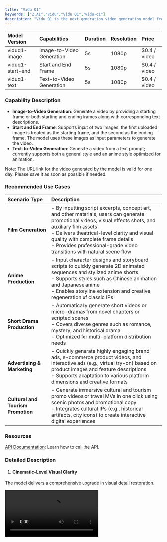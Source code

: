```yaml
---
title: "Vidu Q1"
keywords: ["Z.AI","vidu","Vidu Q1","vidu-q1"]
description: "Vidu Q1 is the next-generation video generation model from Vidu, designed for high-quality video creation. It consistently outputs 5-second, 24-frame, 1080P video clips. Through advanced optimization of visual clarity, Vidu Q1 delivers significantly enhanced image quality with notable improvements in issues such as hand distortion and frame jitter. The model achieves photorealistic rendering that closely resembles real-world scenes, while maintaining stylistic accuracy in 2D animation. Transitions between the first and last frames are exceptionally smooth, making Vidu Q1 well-suited for demanding creative applications in film, advertising, and animated short productions."
---
```


| **Model Version** | **Capabilities**          | **Duration** | **Resolution** | **Price**     |
| :---------------- | :------------------------ | :----------- | :------------- | :------------ |
| viduq1-image      | Image-to-Video Generation | 5s           | 1080p          | \$0.4 / video |
| viduq1-start-end  | Start and End Frame       | 5s           | 1080p          | \$0.4 / video |
| viduq1-text       | Text-to-Video Generation  | 5s           | 1080p          | \$0.4 / video |

### **Capability Description**

- ​**Image-to-Video Generation**​: Generate a video by providing a starting frame or both starting and ending frames along with corresponding text descriptions.
- ​**Start and End Frame**​: Supports input of two images: the first uploaded image is treated as the starting frame, and the second as the ending frame. The model uses these images as input parameters to generate the video.
- ​**Text-to-Video Generation**​: Generate a video from a text prompt; currently supports both a general style and an anime style optimized for animation.

Note: The URL link for the video generated by the model is valid for one day. Please save it as soon as possible if needed.

### **Recommended Use Cases**

| Scenario Type                      | Description                                                                                                                                                                                                                                                                                                                   |
| :--------------------------------- | :---------------------------------------------------------------------------------------------------------------------------------------------------------------------------------------------------------------------------------------------------------------------------------------------------------------------------- |
| **Film Generation**                | - By inputting script excerpts, concept art, and other materials, users can generate promotional videos, visual effects shots, and auxiliary film assets<br />- Delivers theatrical-level clarity and visual quality with complete frame details<br />- Provides professional-grade video transitions with natural scene flow |
| **Anime Production**               | - Input character designs and storyboard scripts to quickly generate 2D animated sequences and stylized anime shorts<br />- Supports styles such as Chinese animation and Japanese anime<br />- Enables storyline extension and creative regeneration of classic IPs                                                          |
| **Short Drama Production**         | - Automatically generate short videos or micro-dramas from novel chapters or scripted scenes<br />- Covers diverse genres such as romance, mystery, and historical drama<br />- Optimized for multi-platform distribution needs                                                                                               |
| **Advertising & Marketing**        | - Quickly generate highly engaging brand ads, e-commerce product videos, and interactive ads (e.g., virtual try-on) based on product images and feature descriptions<br />- Supports adaptation to various platform dimensions and creative formats                                                                           |
| **Cultural and Tourism Promotion** | - Generate immersive cultural and tourism promo videos or travel MVs in one click using scenic photos and promotional copy<br />- Integrates cultural IPs (e.g., historical artifacts, city icons) to create interactive digital experiences                                                                                  |

### **Resources**

[API Documentation](/api-reference/video/cogvideox-3&vidu): Learn how to call the API.

### **Detailed Description**

1. #### Cinematic-Level Visual Clarity

The model delivers a comprehensive upgrade in visual detail restoration.

<video src="https://cdn.bigmodel.cn/static/platform/videos/usage-guide/vidu/q1-1.mp4" controls />

2. #### Precise Resolution of Visual Artifacts

Movements are smooth and natural—hand gestures during product demonstrations in e-commerce livestreams are accurately rendered and compliant. Visual jitter is minimized through dynamic frame interpolation technology, ensuring fluid and stable footage even in motion-heavy scenes such as running shots or vehicle perspectives.

<video src="https://cdn.bigmodel.cn/static/platform/videos/usage-guide/vidu/q1-2.mp4" controls />

3. #### Multi-Style Artistic Expression

The realistic style aims for lifelike visuals—urban landscapes and character portraits in city promos are rendered with striking realism. The animated style focuses on authenticity, accurately capturing everything from the hand-drawn lines of Japanese anime to the saturated colors of Western cartoons. By inputting anime character designs, the model generates dynamic story segments that closely match the original IP’s visual style, boosting the efficiency of derivative content creation.

Realistic Style:

<video src="https://cdn.bigmodel.cn/static/platform/videos/usage-guide/vidu/q1-3.mp4" controls />

Animated Style:

<video src="https://cdn.bigmodel.cn/static/platform/videos/usage-guide/vidu/q1-4.mp4" controls />

4. #### Industry-Leading Transition Smoothness

The start-to-end frame transition technology reaches a new level, using dynamic frame prediction and style fusion algorithms to overcome the limitations of "mechanical stitching" in video transitions.

![](https://zhipu-ai.feishu.cn/space/api/box/stream/download/asynccode/?code=ZmM4ZjExMTA4MjY1NjhlMWRhODk0ODgzYmY4MzU0YzJfbzR1VHQ0MFZXcWdWMnRJaGhUbmJzOERMTWRxVUdndmlfVG9rZW46UVowTGJ4aG5qb3hLdzh4U2VzcmNaRjlSbmtlXzE3NTA2NzUwNDQ6MTc1MDY3ODY0NF9WNA)

<video src="https://cdn.bigmodel.cn/static/platform/videos/usage-guide/vidu/q1-5.mp4" />

### **Example**

#### Text-to-Video Generation
<Tabs>
    <Tab title="Curl">
        ```json
        curl --location --request POST 'https://api.z.ai/api/paas/v4/videos/generations' \
        --header 'Authorization: Bearer {your apikey}' \
        --header 'Content-Type: application/json' \
        --data-raw '{
            "model": "viduq1-text",
            "style": "anime",
            "prompt": "Peter Rabbit drives a small car along the road, his face filled with joy and happiness.",
            "duration": 5,
            "aspect_ratio": "16:9",
            "size": "1920x1080",
            "movement_amplitude": "auto"
        }'
        ```
    </Tab>
    <Tab title="Python">
        **Install SDK**
        ```bash
        # Install latest version
        pip install zai-sdk

        # Or specify version
        pip install zai-sdk==0.0.2
        ```

        **Verify Installation**
        ```python
        import zai
        print(zai.__version__)
        ```

        ```python
        from zai import ZaiClient

        client = ZaiClient(api_key="your-api-key")
        response = client.videos.generations(
            model="viduq1-text",
            prompt="Peter Rabbit driving a car, wandering on the road, with a happy and joyful expression on his face.",
            style="general",
            duration=5,
            aspect_ratio="16:9",
            size="1920x1080",
            movement_amplitude="auto"
        )

        print(response)
        ```
    </Tab>
</Tabs>

#### Image-to-Video Generation
<Tabs>
    <Tab title="Curl">
        ```json 
        curl --location --request POST 'https://api.z.ai/api/paas/v4/videos/generations' \
        --header 'Authorization: Bearer {your apikey}' \
        --header 'Content-Type: application/json' \
        --data-raw '{
            "model":"viduq1-image",
            "image_url":"https://example.com/path/to/your/image.jpg",
            "prompt":"Peter Rabbit drives a small car along the road, his face filled with joy and happiness.",
            "duration":5,
            "size":"1920x1080",
            "movement_amplitude":"auto"
        }'
        ```
    </Tab>
    <Tab title="Python">
        **Install SDK**
        ```bash
        # Install latest version
        pip install zai-sdk

        # Or specify version
        pip install zai-sdk==0.0.2
        ```

        **Verify Installation**
        ```python
        import zai
        print(zai.__version__)
        ```

        ```python
        from zai import ZaiClient

        client = ZaiClient(api_key="your-api-key")
        response = client.videos.generations(
            model="viduq1-image",
            image_url="https://example.com/path/to/your/image.jpg",
            prompt="Peter Rabbit driving a car, wandering on the road, with a happy and joyful expression on his face.",
            duration=5,
            size="1920x1080",
            movement_amplitude="auto"
        )

        print(response)
        ```
    </Tab>
</Tabs>

#### Start and End Frame
<Tabs>
    <Tab title="Curl">
        ```json 
        curl --location --request POST 'https://api.z.ai/api/paas/v4/videos/generations' \
        --header 'Authorization: Bearer {your apikey}' \
        --header 'Content-Type: application/json' \
        --data-raw '{
            "model":"viduq1-start-end",
            "image_url":["https://example.com/path/to/your/image.jpg","https://example.com/path/to/your/image1.jpg"],
            "prompt":"Peter Rabbit drives a small car along the road, his face filled with joy and happiness.",
            "duration":5,
            "size":"1920x1080",
            "movement_amplitude":"auto"
        }'
```
    </Tab>
    <Tab title="Python">
        **Install SDK**
        ```bash
        # Install latest version
        pip install zai-sdk

        # Or specify version
        pip install zai-sdk==0.0.2
        ```

        **Verify Installation**
        ```python
        import zai
        print(zai.__version__)
        ```

        ```python
        from zai import ZaiClient

        client = ZaiClient(api_key="your-api-key")
        # Define URLs for first frame and last frame
        sample_first_frame = "https://gd-hbimg.huaban.com/ccee58d77afe8f5e17a572246b1994f7e027657fe9e6-qD66In_fw1200webp"
        sample_last_frame = "https://gd-hbimg.huaban.com/cc2601d568a72d18d90b2cc7f1065b16b2d693f7fa3f7-hDAwNq_fw1200webp"

        # Video generation request (first and last frame mode)
        response = client.videos.generations(
            model="viduq1-start-end",
            image_url=[sample_first_frame, sample_last_frame],  # The first and last frame images
            prompt="Peter Rabbit driving a car, wandering on the road, with a happy and joyful expression on his face.",
            duration=5,  #Video duration (seconds)
            size="1920x1080",  # Video resolution
            movement_amplitude="auto",  # Movement amplitude
        )

        # Print the response result
        print(response)
        ```
    </Tab>
</Tabs>

